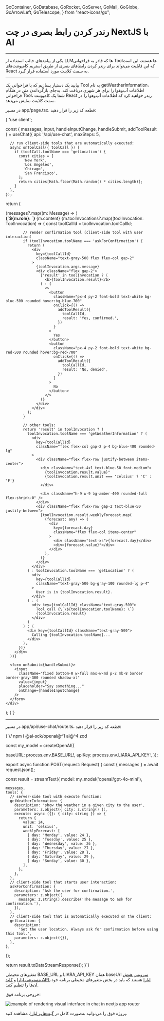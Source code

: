   GoContainer,
  GoDatabase,
  GoRocket,
  GoServer,
  GoMail,
  GoGlobe,
  GoArrowLeft,
  GoTelescope,
} from "react-icons/go";


<Layout>
<Head>
<title>مستندات رندر کردن رابط بصری در چت در NextJS با AI - لیارا</title>
<meta property="og:title" content="مستندات خدمات رایانش ابری لیارا" />
<meta property="og:description" content="مستندات مربوط به نحوه رندر گرفتن از رابط بصری در چت در فریم‌ورک NextJS مجهز به AI"  />
</Head>


# رندر کردن رابط بصری در چت NextJS با AI
<hr className="mb-2" />

یکی از پیامدهای جالب استفاده از LLMها که قادر به فراخوانی Toolها هستند، این است که این قابلیت می‌تواند برای رندر کردن رابط‌های بصری از طریق استریم کامپوننت‌های React به سمت کلاینت مورد استفاده قرار گیرد.


<hr className="mb-2" />

<Section id='client' title='کلاینت' />

بیایید یک دستیار بسازیم که با فراخوانی یک Tool به نام <Important>getWeatherInformation</Important>، اطلاعات آب‌وهوا را برای هر شهری دریافت کند. به‌جای بازگرداندن متن در هنگام فراخوانی Tool، شما یک کامپوننت React رندر خواهید کرد که اطلاعات آب‌وهوا را در سمت کلاینت نمایش می‌دهد.

<div className="h-2" />

در مسیر <Important>app/page.tsx</Important>، قطعه کد زیر را قرار دهید:

<div className="h-2" />
<div dir='ltr'>
    <Highlight className="js">
        {`'use client';


  const { messages, input, handleInputChange, handleSubmit, addToolResult } =
    useChat({
      api: '/api/use-chat',
      maxSteps: 5,

      // run client-side tools that are automatically executed:
      async onToolCall({ toolCall }) {
        if (toolCall.toolName === 'getLocation') {
          const cities = [
            'New York',
            'Los Angeles',
            'Chicago',
            'San Francisco',
          ];
          return cities[Math.floor(Math.random() * cities.length)];
        }
      },
    });

  return (
    <div className="flex flex-col w-full max-w-md py-24 mx-auto stretch gap-4">
      {messages?.map((m: Message) => (
        <div key={m.id} className="whitespace-pre-wrap flex flex-col gap-1">
          <strong>{\`\${m.role}: \`}</strong>
          {m.content}
          {m.toolInvocations?.map((toolInvocation: ToolInvocation) => {
            const toolCallId = toolInvocation.toolCallId;

            // render confirmation tool (client-side tool with user interaction)
            if (toolInvocation.toolName === 'askForConfirmation') {
              return (
                <div
                  key={toolCallId}
                  className="text-gray-500 flex flex-col gap-2"
                >
                  {toolInvocation.args.message}
                  <div className="flex gap-2">
                    {'result' in toolInvocation ? (
                      <b>{toolInvocation.result}</b>
                    ) : (
                      <>
                        <button
                          className="px-4 py-2 font-bold text-white bg-blue-500 rounded hover:bg-blue-700"
                          onClick={() =>
                            addToolResult({
                              toolCallId,
                              result: 'Yes, confirmed.',
                            })
                          }
                        >
                          Yes
                        </button>
                        <button
                          className="px-4 py-2 font-bold text-white bg-red-500 rounded hover:bg-red-700"
                          onClick={() =>
                            addToolResult({
                              toolCallId,
                              result: 'No, denied',
                            })
                          }
                        >
                          No
                        </button>
                      </>
                    )}
                  </div>
                </div>
              );
            }

            // other tools:
            return 'result' in toolInvocation ? (
              toolInvocation.toolName === 'getWeatherInformation' ? (
                <div
                  key={toolCallId}
                  className="flex flex-col gap-2 p-4 bg-blue-400 rounded-lg"
                >
                  <div className="flex flex-row justify-between items-center">
                    <div className="text-4xl text-blue-50 font-medium">
                      {toolInvocation.result.value}°
                      {toolInvocation.result.unit === 'celsius' ? 'C' : 'F'}
                    </div>

                    <div className="h-9 w-9 bg-amber-400 rounded-full flex-shrink-0" />
                  </div>
                  <div className="flex flex-row gap-2 text-blue-50 justify-between">
                    {toolInvocation.result.weeklyForecast.map(
                      (forecast: any) => (
                        <div
                          key={forecast.day}
                          className="flex flex-col items-center"
                        >
                          <div className="text-xs">{forecast.day}</div>
                          <div>{forecast.value}°</div>
                        </div>
                      ),
                    )}
                  </div>
                </div>
              ) : toolInvocation.toolName === 'getLocation' ? (
                <div
                  key={toolCallId}
                  className="text-gray-500 bg-gray-100 rounded-lg p-4"
                >
                  User is in {toolInvocation.result}.
                </div>
              ) : (
                <div key={toolCallId} className="text-gray-500">
                  Tool call {\`\${toolInvocation.toolName}: \`}
                  {toolInvocation.result}
                </div>
              )
            ) : (
              <div key={toolCallId} className="text-gray-500">
                Calling {toolInvocation.toolName}...
              </div>
            );
          })}
        </div>
      ))}

      <form onSubmit={handleSubmit}>
        <input
          className="fixed bottom-0 w-full max-w-md p-2 mb-8 border border-gray-300 rounded shadow-xl"
          value={input}
          placeholder="Say something..."
          onChange={handleInputChange}
        />
      </form>
    </div>
  );
}`}
    </Highlight>
</div>
<hr className="mb-2" />

<Section id='server' title='سرور' />

در مسیر <Important>app/api/use-chat/route.ts</Important>، قطعه کد زیر را قرار دهید:

<div className="h-2" />
<div dir='ltr'>
    <Highlight className="js">
        {`// npm i @ai-sdk/openai@^1 ai@^4 zod


const my_model = createOpenAI({

  baseURL: process.env.BASE_URL!,
  apiKey: process.env.LIARA_API_KEY!,
});

export async function POST(request: Request) {
  const { messages } = await request.json();

  const result = streamText({
    model: my_model('openai/gpt-4o-mini'),

    messages,
    tools: {
      // server-side tool with execute function:
      getWeatherInformation: {
        description: 'show the weather in a given city to the user',
        parameters: z.object({ city: z.string() }),
        execute: async ({}: { city: string }) => {
          return {
            value: 24,
            unit: 'celsius',
            weeklyForecast: [
              { day: 'Monday', value: 24 },
              { day: 'Tuesday', value: 25 },
              { day: 'Wednesday', value: 26 },
              { day: 'Thursday', value: 27 },
              { day: 'Friday', value: 28 },
              { day: 'Saturday', value: 29 },
              { day: 'Sunday', value: 30 },
            ],
          };
        },
      },
      // client-side tool that starts user interaction:
      askForConfirmation: {
        description: 'Ask the user for confirmation.',
        parameters: z.object({
          message: z.string().describe('The message to ask for confirmation.'),
        }),
      },
      // client-side tool that is automatically executed on the client:
      getLocation: {
        description:
          'Get the user location. Always ask for confirmation before using this tool.',
        parameters: z.object({}),
      },
    },
  });

  return result.toDataStreamResponse();
}`}
    </Highlight>
</div>
<div className="h-2" />

<Alert variant="info">
<p>
متغیرهای محیطی <Important>BASE_URL</Important> و <Important>LIARA_API_KEY</Important> همان baseUrl <a href="https://liara.ir/products/ai/" className="text-[#2196f3]">سرویس هوش مصنوعی لیارا</a> و <a href="/references/api/about/#api-access-key" className="text-[#2196f3]">کلید API لیارا</a> هستند که باید در بخش متغیرهای محیطی برنامه خود، آن‌ها را تنظیم کنید. 
</p>
</Alert>
<div className="h-2" />



خروجی برنامه فوق: 

<div className="h-2" />  
<img src="https://media.liara.ir/ai/ai-sdk/cookbook/nextjs/render-visual-interface-in-chat.png" alt="example of rendering visual interface in chat in nextjs app router"/>
<div className="h-2" />  

<Alert variant="success">
<p>
پروژه فوق را می‌توانید به‌صورت کامل در <a href="https://github.com/liara-cloud/ai-sdk-examples/tree/master/NextJS/render-visual-interface-in-chat" className="text-[#2196f3]">گیت‌هاب لیارا</a>، مشاهده کنید. 
</p>
</Alert>


</Layout>